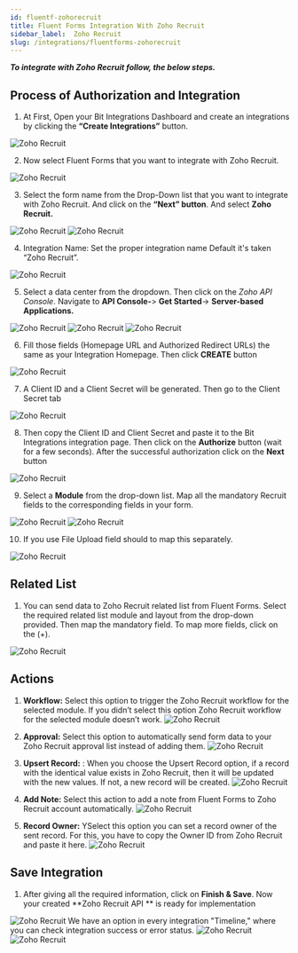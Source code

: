 ```yaml
---
id: fluentf-zohorecruit
title: Fluent Forms Integration With Zoho Recruit
sidebar_label:  Zoho Recruit
slug: /integrations/fluentforms-zohorecruit
---
```



***To integrate with Zoho Recruit follow, the below steps.***


## Process of Authorization and Integration
1.	At First, Open your Bit Integrations Dashboard and create an integrations by clicking the **“Create Integrations”** button.
 <Image src="Zoho Recruit/Create Integration" alt="Zoho Recruit" w="1020" h="350" />


2. Now select Fluent Forms that you want to integrate with Zoho Recruit.
 <Image src="Zoho Recruit/select-Contact-Form-7" alt="Zoho Recruit" w="1020" h="350" />

3.	Select the form name from the Drop-Down list that you want to integrate with Zoho Recruit. And click on the **“Next” button**. And select **Zoho Recruit.**
 <Image src="Zoho Recruit/fluent-form" alt="Zoho Recruit" w="1020" h="350" />
 <Image src="Zoho Recruit/Select Zoho Recruit" alt="Zoho Recruit" w="1020" h="350" />

4.	Integration Name: Set the proper integration name Default it's taken “Zoho Recruit”.
 <Image src="Zoho Recruit/integration name" alt="Zoho Recruit" w="1020" h="350" />

5. Select a data center from the dropdown. Then click on the *Zoho API Console*. Navigate to **API Console-**> **Get Started**-> **Server-based Applications.** 
 <Image src="Zoho Recruit/select data center" alt="Zoho Recruit" w="1020" h="350" />
 <Image src="Zoho Recruit/get-started" alt="Zoho Recruit" w="1020" h="350" />
 <Image src="Zoho Recruit/server-based-applications" alt="Zoho Recruit" w="1020" h="350" />


6.	Fill those fields (Homepage URL and Authorized Redirect URLs) the same as your Integration Homepage. Then click **CREATE** button
 <Image src="Zoho Recruit/create api" alt="Zoho Recruit" w="1020" h="350" />

 
7.	A Client ID and a Client Secret will be generated. Then go to the Client Secret tab
 <Image src="Zoho Recruit/client id and secret" alt="Zoho Recruit" w="1020" h="300" />

8.	Then copy the Client ID and Client Secret and paste it to the Bit Integrations integration page. Then click on the **Authorize** button (wait for a few seconds). After the successful authorization click on the **Next** button
 <Image src="Zoho Recruit/authorization" alt="Zoho Recruit" w="1020" h="300" />

9.	Select a **Module** from the drop-down list. Map all the mandatory Recruit fields to the corresponding fields in your form.
 <Image src="Zoho Recruit/select module" alt="Zoho Recruit" w="1020" h="300" />
 <Image src="Zoho Recruit/field mapping" alt="Zoho Recruit" w="1020" h="300" />

10.	If you use File Upload field should to map this separately.
 <Image src="Zoho Recruit/attachments" alt="Zoho Recruit" w="1020" h="300" />
 
## Related List

 1. You can send data to Zoho Recruit related list from Fluent Forms. Select the required related list module and layout from the drop-down provided. Then map the mandatory field. To map more fields, click on the (+).
  <Image src="Zoho Recruit/related list" alt="Zoho Recruit" w="1020" h="350" />

## Actions

1. **Workflow:** Select this option to trigger the Zoho Recruit workflow for the selected module. If you didn’t select this option Zoho Recruit workflow for the selected module doesn’t work.
   <Image src="Zoho Recruit/workflow actions" alt="Zoho Recruit" w="1020" h="350" />

2. **Approval:** Select this option to automatically send form data to your Zoho Recruit approval list instead of adding them.
   <Image src="Zoho Recruit/approval actions" alt="Zoho Recruit" w="1020" h="350" />

3. **Upsert Record:** : When you choose the Upsert Record option, if a record with the identical value exists in Zoho Recruit, then it will be updated with the new values. If not, a new record will be created.
   <Image src="Zoho Recruit/upsert record actions" alt="Zoho Recruit" w="1020" h="350" />

4. **Add Note:** Select this action to add a note from Fluent Forms to Zoho Recruit account automatically.
   <Image src="Zoho Recruit/add notes actions" alt="Zoho Recruit" w="1020" h="350" />

5. **Record Owner:** YSelect this option you can set a record owner of the sent record. For this, you have to copy the Owner ID from Zoho Recruit and paste it here.
   <Image src="Zoho Recruit/record owner actions" alt="Zoho Recruit" w="1020" h="350" />

## Save Integration
 1. After giving all the required information, click on **Finish & Save**. Now your created **Zoho Recruit API ** is ready for implementation 
 <Image src="Zoho Recruit/finish and save" alt="Zoho Recruit" w="1020" h="350" />
 We have an option in every integration "Timeline," where you can check integration success or error status.
      <Image src="Zoho Recruit/integrations dashbord" alt="Zoho Recruit" w="1020" h="350" />
      <Image src="Zoho Recruit/timeline" alt="Zoho Recruit" w="1020" h="350" />
